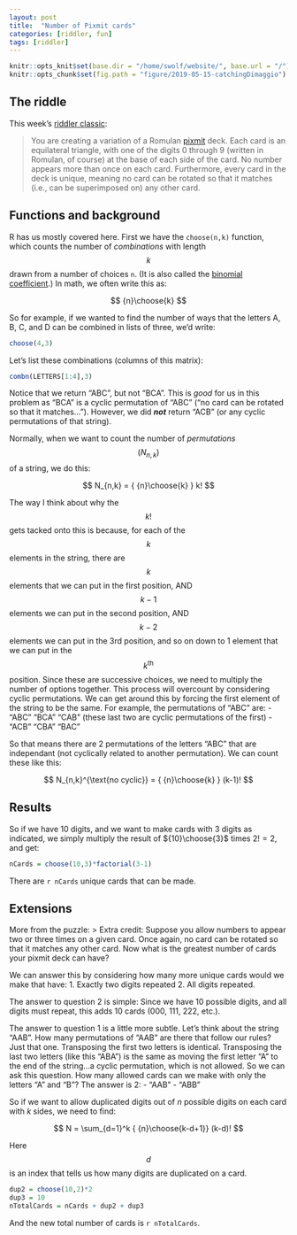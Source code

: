```yaml
---
layout: post
title:  "Number of Pixmit cards"
categories: [riddler, fun]
tags: [riddler]
---
```

```r
knitr::opts_knit$set(base.dir = "/home/swolf/website/", base.url = "/")
knitr::opts_chunk$set(fig.path = "figure/2019-05-15-catchingDimaggio")
```

## The riddle
This week's [riddler classic](https://fivethirtyeight.com/features/can-you-crack-the-case-of-the-crescent-moon/):

> You are creating a variation of a Romulan [pixmit](https://memory-alpha.fandom.com/wiki/Pixmit) deck. Each card is an equilateral triangle, with one of the digits 0 through 9 (written in Romulan, of course) at the base of each side of the card. No number appears more than once on each card. Furthermore, every card in the deck is unique, meaning no card can be rotated so that it matches (i.e., can be superimposed on) any other card.


## Functions and background
R has us mostly covered here.  First we have the `choose(n,k)` function, which counts the number of _combinations_ with length $$k$$ drawn from a number of choices `n`.  (It is also called the [binomial coefficient](https://en.wikipedia.org/wiki/Binomial_coefficient).) In math, we often write this as:

$$
{n}\choose{k}
$$

So for example, if we wanted to find the number of ways that the letters A, B, C, and D can be combined in lists of three, we'd write:

```r
choose(4,3)
```

Let's list these combinations (columns of this matrix):
```r
combn(LETTERS[1:4],3)
```
Notice that we return "ABC", but not "BCA".  This is _good_ for us in this problem as "BCA" is a cyclic permutation of "ABC" ("no card can be rotated so that it matches...").  However, we did ***not*** return "ACB" (or any cyclic permutations of that string).

Normally, when we want to count the number of _permutations_ $$(N_{n,k})$$ of a string, we do this:

$$
N_{n,k} = { {n}\choose{k} } k!
$$

The way I think about why the $$k!$$ gets tacked onto this is because, for each of the $$k$$ elements in the string, there are $$k$$ elements that we can put in the first position, AND $$k-1$$ elements we can put in the second position, AND $$k-2$$ elements we can put in the 3rd position, and so on down to 1 element that we can put in the $$k^{\text{th}}$$ position.  Since these are successive choices, we need to multiply the number of options together.  This process will overcount by considering cyclic permutations.  We can get around this by forcing the first element of the string to be the same.  For example, the permutations of "ABC" are:
- "ABC" "BCA" "CAB" (these last two are cyclic permutations of the first)
- "ACB" "CBA" "BAC"

So that means there are 2 permutations of the letters "ABC" that are independant (not cyclically related to another permutation).  We can count these like this:

$$
N_{n,k}^{\text{no cyclic}} = { {n}\choose{k} } (k-1)!
$$


## Results
So if we have 10 digits, and we want to make cards with 3 digits as indicated, we simply multiply the result of ${10}\choose{3}$ times $2! =2$, and get:
```r
nCards = choose(10,3)*factorial(3-1)
```
There are `r nCards` unique cards that can be made.

## Extensions
More from the puzzle:
> Extra credit: Suppose you allow numbers to appear two or three times on a given card. Once again, no card can be rotated so that it matches any other card. Now what is the greatest number of cards your pixmit deck can have?

We can answer this by considering how many more unique cards would we make that have:
1. Exactly two digits repeated
2. All digits repeated.

The answer to question 2 is simple:  Since we have 10 possible digits, and all digits must repeat, this adds 10 cards (000, 111, 222, etc.).

The answer to question 1 is a little more subtle.  Let's think about the string "AAB".  How many permutations of "AAB" are there that follow our rules?  Just that one.  Transposing the first two letters is identical.  Transposing the last two letters (like this "ABA") is the same as moving the first letter "A" to the end of the string...a cyclic permutation, which is not allowed.  So we can ask this question.  How many allowed cards can we make with only the letters "A" and "B"?  The answer is 2:
- "AAB"
- "ABB"

So if we want to allow duplicated digits out of $n$ possible digits on each card with $k$ sides, we need to find:

$$
N = \sum_{d=1}^k { {n}\choose{k-d+1}} (k-d)!
$$

Here $$d$$ is an index that tells us how many digits are duplicated on a card.

```r
dup2 = choose(10,2)*2
dup3 = 10
nTotalCards = nCards + dup2 + dup3
```
And the new total number of cards is `r nTotalCards`.
